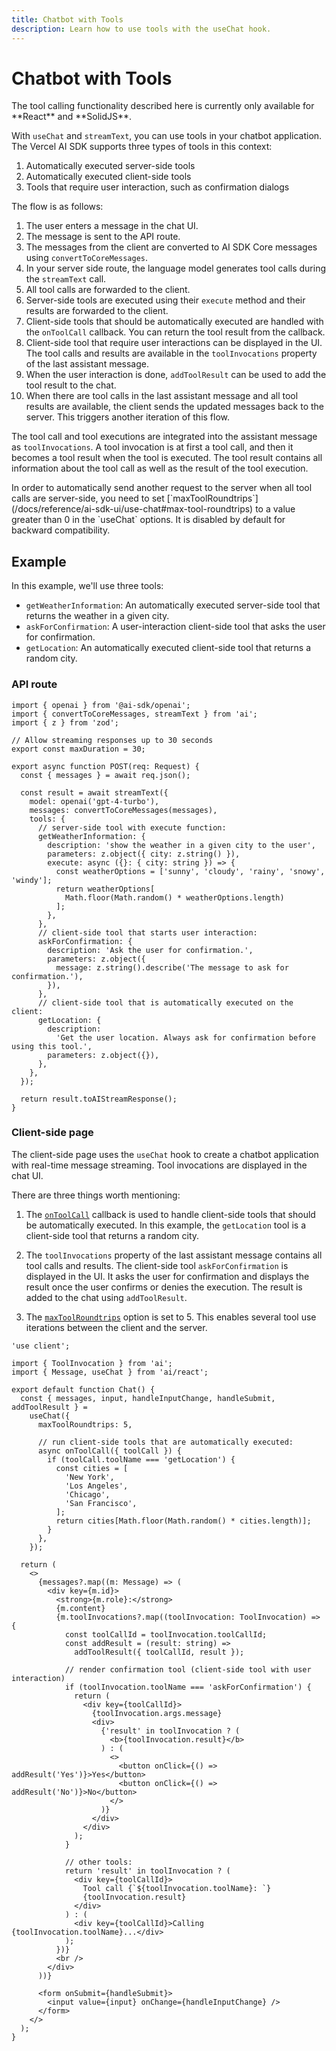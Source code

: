 ```yaml
---
title: Chatbot with Tools
description: Learn how to use tools with the useChat hook.
---
```


# Chatbot with Tools

<Note type="warning">
  The tool calling functionality described here is currently only available for
  **React** and **SolidJS**.
</Note>

With `useChat` and `streamText`, you can use tools in your chatbot application.
The Vercel AI SDK supports three types of tools in this context:

1. Automatically executed server-side tools
2. Automatically executed client-side tools
3. Tools that require user interaction, such as confirmation dialogs

The flow is as follows:

1. The user enters a message in the chat UI.
1. The message is sent to the API route.
1. The messages from the client are converted to AI SDK Core messages using `convertToCoreMessages`.
1. In your server side route, the language model generates tool calls during the `streamText` call.
1. All tool calls are forwarded to the client.
1. Server-side tools are executed using their `execute` method and their results are forwarded to the client.
1. Client-side tools that should be automatically executed are handled with the `onToolCall` callback.
   You can return the tool result from the callback.
1. Client-side tool that require user interactions can be displayed in the UI.
   The tool calls and results are available in the `toolInvocations` property of the last assistant message.
1. When the user interaction is done, `addToolResult` can be used to add the tool result to the chat.
1. When there are tool calls in the last assistant message and all tool results are available, the client sends the updated messages back to the server.
   This triggers another iteration of this flow.

The tool call and tool executions are integrated into the assistant message as `toolInvocations`.
A tool invocation is at first a tool call, and then it becomes a tool result when the tool is executed.
The tool result contains all information about the tool call as well as the result of the tool execution.

<Note>
  In order to automatically send another request to the server when all tool
  calls are server-side, you need to set
  [`maxToolRoundtrips`](/docs/reference/ai-sdk-ui/use-chat#max-tool-roundtrips)
  to a value greater than 0 in the `useChat` options. It is disabled by default
  for backward compatibility.
</Note>

## Example

In this example, we'll use three tools:

- `getWeatherInformation`: An automatically executed server-side tool that returns the weather in a given city.
- `askForConfirmation`: A user-interaction client-side tool that asks the user for confirmation.
- `getLocation`: An automatically executed client-side tool that returns a random city.

### API route

```tsx filename='app/api/chat/route.ts'
import { openai } from '@ai-sdk/openai';
import { convertToCoreMessages, streamText } from 'ai';
import { z } from 'zod';

// Allow streaming responses up to 30 seconds
export const maxDuration = 30;

export async function POST(req: Request) {
  const { messages } = await req.json();

  const result = await streamText({
    model: openai('gpt-4-turbo'),
    messages: convertToCoreMessages(messages),
    tools: {
      // server-side tool with execute function:
      getWeatherInformation: {
        description: 'show the weather in a given city to the user',
        parameters: z.object({ city: z.string() }),
        execute: async ({}: { city: string }) => {
          const weatherOptions = ['sunny', 'cloudy', 'rainy', 'snowy', 'windy'];
          return weatherOptions[
            Math.floor(Math.random() * weatherOptions.length)
          ];
        },
      },
      // client-side tool that starts user interaction:
      askForConfirmation: {
        description: 'Ask the user for confirmation.',
        parameters: z.object({
          message: z.string().describe('The message to ask for confirmation.'),
        }),
      },
      // client-side tool that is automatically executed on the client:
      getLocation: {
        description:
          'Get the user location. Always ask for confirmation before using this tool.',
        parameters: z.object({}),
      },
    },
  });

  return result.toAIStreamResponse();
}
```

### Client-side page

The client-side page uses the `useChat` hook to create a chatbot application with real-time message streaming.
Tool invocations are displayed in the chat UI.

There are three things worth mentioning:

1. The [`onToolCall`](/docs/reference/ai-sdk-ui/use-chat#on-tool-call) callback is used to handle client-side tools that should be automatically executed.
   In this example, the `getLocation` tool is a client-side tool that returns a random city.

2. The `toolInvocations` property of the last assistant message contains all tool calls and results.
   The client-side tool `askForConfirmation` is displayed in the UI.
   It asks the user for confirmation and displays the result once the user confirms or denies the execution.
   The result is added to the chat using `addToolResult`.

3. The [`maxToolRoundtrips`](/docs/reference/ai-sdk-ui/use-chat#max-tool-roundtrips) option is set to 5.
   This enables several tool use iterations between the client and the server.

```tsx filename='app/page.tsx' highlight="9,12,31"
'use client';

import { ToolInvocation } from 'ai';
import { Message, useChat } from 'ai/react';

export default function Chat() {
  const { messages, input, handleInputChange, handleSubmit, addToolResult } =
    useChat({
      maxToolRoundtrips: 5,

      // run client-side tools that are automatically executed:
      async onToolCall({ toolCall }) {
        if (toolCall.toolName === 'getLocation') {
          const cities = [
            'New York',
            'Los Angeles',
            'Chicago',
            'San Francisco',
          ];
          return cities[Math.floor(Math.random() * cities.length)];
        }
      },
    });

  return (
    <>
      {messages?.map((m: Message) => (
        <div key={m.id}>
          <strong>{m.role}:</strong>
          {m.content}
          {m.toolInvocations?.map((toolInvocation: ToolInvocation) => {
            const toolCallId = toolInvocation.toolCallId;
            const addResult = (result: string) =>
              addToolResult({ toolCallId, result });

            // render confirmation tool (client-side tool with user interaction)
            if (toolInvocation.toolName === 'askForConfirmation') {
              return (
                <div key={toolCallId}>
                  {toolInvocation.args.message}
                  <div>
                    {'result' in toolInvocation ? (
                      <b>{toolInvocation.result}</b>
                    ) : (
                      <>
                        <button onClick={() => addResult('Yes')}>Yes</button>
                        <button onClick={() => addResult('No')}>No</button>
                      </>
                    )}
                  </div>
                </div>
              );
            }

            // other tools:
            return 'result' in toolInvocation ? (
              <div key={toolCallId}>
                Tool call {`${toolInvocation.toolName}: `}
                {toolInvocation.result}
              </div>
            ) : (
              <div key={toolCallId}>Calling {toolInvocation.toolName}...</div>
            );
          })}
          <br />
        </div>
      ))}

      <form onSubmit={handleSubmit}>
        <input value={input} onChange={handleInputChange} />
      </form>
    </>
  );
}
```
